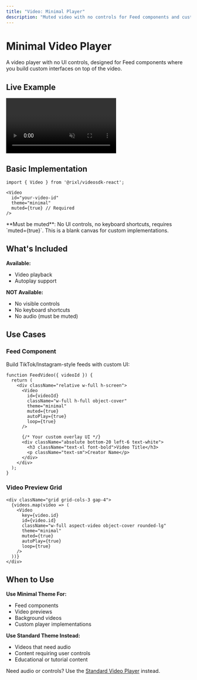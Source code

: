 ```yaml
---
title: "Video: Minimal Player"
description: "Muted video with no controls for Feed components and custom UI implementations"
---
```



# Minimal Video Player

A video player with no UI controls, designed for Feed components where you build custom interfaces on top of the video.

## Live Example

<div className="w-full h-[500px]">
    <Video
        id="HhWaDUjU74"
        className="w-full h-auto rounded-lg"
        theme="minimal"
        muted={true}
    />
</div>

## Basic Implementation

```tsx
import { Video } from '@rixl/videosdk-react';

<Video
  id="your-video-id"
  theme="minimal"
  muted={true} // Required
/>
```

<Callout type="warning">
    **Must be muted**: No UI controls, no keyboard shortcuts, requires `muted={true}`. This is a blank canvas for custom implementations.
</Callout>

## What's Included

**Available:**
- Video playback
- Autoplay support

**NOT Available:**
- No visible controls
- No keyboard shortcuts
- No audio (must be muted)

## Use Cases

### Feed Component

Build TikTok/Instagram-style feeds with custom UI:

```tsx
function FeedVideo({ videoId }) {
  return (
    <div className="relative w-full h-screen">
      <Video
        id={videoId}
        className="w-full h-full object-cover"
        theme="minimal"
        muted={true}
        autoPlay={true}
        loop={true}
      />

      {/* Your custom overlay UI */}
      <div className="absolute bottom-20 left-6 text-white">
        <h3 className="text-xl font-bold">Video Title</h3>
        <p className="text-sm">Creator Name</p>
      </div>
    </div>
  );
}
```

### Video Preview Grid

```tsx
<div className="grid grid-cols-3 gap-4">
  {videos.map(video => (
    <Video
      key={video.id}
      id={video.id}
      className="w-full aspect-video object-cover rounded-lg"
      theme="minimal"
      muted={true}
      autoPlay={true}
      loop={true}
    />
  ))}
</div>
```

## When to Use

**Use Minimal Theme For:**
- Feed components
- Video previews
- Background videos
- Custom player implementations

**Use Standard Theme Instead:**
- Videos that need audio
- Content requiring user controls
- Educational or tutorial content

Need audio or controls? Use the [Standard Video Player](/en/sdk/examples/video/standard-player) instead.